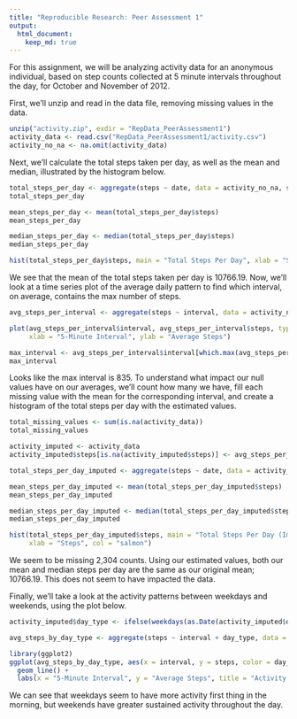 ```yaml
---
title: "Reproducible Research: Peer Assessment 1"
output: 
  html_document:
    keep_md: true
---
```


For this assignment, we will be analyzing activity data for an anonymous individual, based on step counts collected at 5 minute intervals throughout the day, for October and November of 2012. 

First, we'll unzip and read in the data file, removing missing values in the data.

```r
unzip("activity.zip", exdir = "RepData_PeerAssessment1")
activity_data <- read.csv("RepData_PeerAssessment1/activity.csv")
activity_no_na <- na.omit(activity_data)
```

Next, we'll calculate the total steps taken per day, as well as the mean and median, illustrated by the histogram below.

```r
total_steps_per_day <- aggregate(steps ~ date, data = activity_no_na, sum)
total_steps_per_day

mean_steps_per_day <- mean(total_steps_per_day$steps)
mean_steps_per_day

median_steps_per_day <- median(total_steps_per_day$steps)
median_steps_per_day

hist(total_steps_per_day$steps, main = "Total Steps Per Day", xlab = "Steps", col = "skyblue")
```

We see that the mean of the total steps taken per day is 10766.19.
Now, we'll look at a time series plot of the average daily pattern to find which interval, on average, contains the max number of steps.

```r
avg_steps_per_interval <- aggregate(steps ~ interval, data = activity_no_na, mean)

plot(avg_steps_per_interval$interval, avg_steps_per_interval$steps, type = "l",
     xlab = "5-Minute Interval", ylab = "Average Steps")

max_interval <- avg_steps_per_interval$interval[which.max(avg_steps_per_interval$steps)]
max_interval
```

Looks like the max interval is 835.  To understand what impact our null values have on our averages, we'll count how many we have,  fill each  missing value with the mean for the corresponding interval, and create a histogram of the total steps per day with the estimated values.

```r
total_missing_values <- sum(is.na(activity_data))
total_missing_values

activity_imputed <- activity_data
activity_imputed$steps[is.na(activity_imputed$steps)] <- avg_steps_per_interval$steps

total_steps_per_day_imputed <- aggregate(steps ~ date, data = activity_imputed, sum)

mean_steps_per_day_imputed <- mean(total_steps_per_day_imputed$steps)
mean_steps_per_day_imputed

median_steps_per_day_imputed <- median(total_steps_per_day_imputed$steps)
median_steps_per_day_imputed

hist(total_steps_per_day_imputed$steps, main = "Total Steps Per Day (Imputed)",
     xlab = "Steps", col = "salmon")

```

We seem to be missing 2,304 counts.  Using our estimated values, both our mean and median steps per day are the same as our original mean; 10766.19. This does not seem to have impacted the data.

Finally, we'll take a look at the activity patterns between weekdays and weekends, using the plot below. 

```r
activity_imputed$day_type <- ifelse(weekdays(as.Date(activity_imputed$date)) %in% c("Saturday", "Sunday"), "weekend", "weekday")

avg_steps_by_day_type <- aggregate(steps ~ interval + day_type, data = activity_imputed, mean)

library(ggplot2)
ggplot(avg_steps_by_day_type, aes(x = interval, y = steps, color = day_type)) +
  geom_line() +
  labs(x = "5-Minute Interval", y = "Average Steps", title = "Activity Patterns: Weekdays vs. Weekends")

```
We can see that weekdays seem to have more activity first thing in the morning, but weekends have greater sustained activity throughout the day. 


